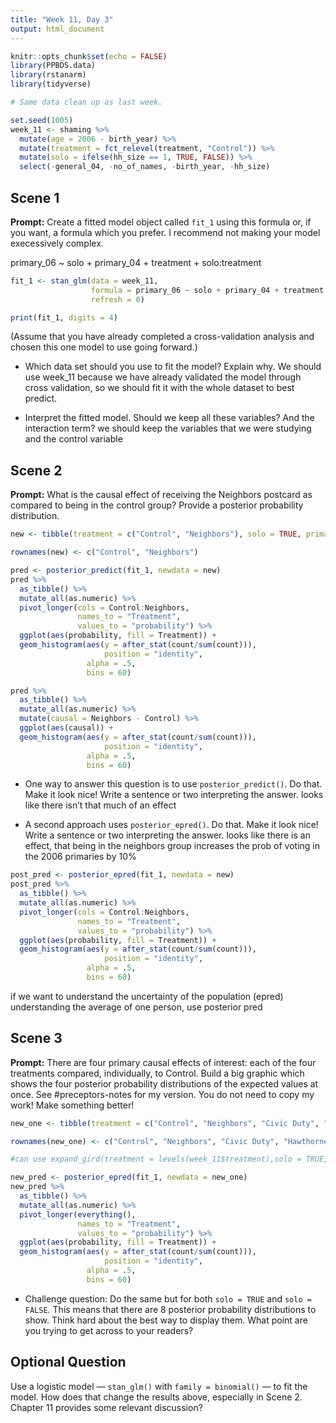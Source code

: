 ```yaml
---
title: "Week 11, Day 3"
output: html_document
---
```


```r
knitr::opts_chunk$set(echo = FALSE)
library(PPBDS.data)
library(rstanarm)
library(tidyverse)

# Same data clean up as last week.

set.seed(1005)
week_11 <- shaming %>% 
  mutate(age = 2006 - birth_year) %>% 
  mutate(treatment = fct_relevel(treatment, "Control")) %>% 
  mutate(solo = ifelse(hh_size == 1, TRUE, FALSE)) %>% 
  select(-general_04, -no_of_names, -birth_year, -hh_size) 
```


## Scene 1

**Prompt:** Create a fitted model object called `fit_1` using this formula or, if you want, a formula which you prefer. I recommend not making your model execessively complex.

primary_06 ~ solo + primary_04 + treatment + solo:treatment

```r
fit_1 <- stan_glm(data = week_11,
                  formula = primary_06 ~ solo + primary_04 + treatment + solo:treatment,
                  refresh = 0)

print(fit_1, digits = 4)
```


(Assume that you have already completed a cross-validation analysis and chosen this one model to use going forward.)

* Which data set should you use to fit the model? Explain why.
We should use week_11 because we have already validated the model through cross validation, so we should fit it with the whole dataset to best predict.

* Interpret the fitted model. Should we keep all these variables? And the interaction term?
we should keep the variables that we were studying and the control variable




## Scene 2

**Prompt:** What is the causal effect of receiving the Neighbors postcard as compared to being in the control group? Provide a posterior probability distribution.

```r
new <- tibble(treatment = c("Control", "Neighbors"), solo = TRUE, primary_04 = "Yes")

rownames(new) <- c("Control", "Neighbors")

pred <- posterior_predict(fit_1, newdata = new)
pred %>%
  as_tibble() %>%
  mutate_all(as.numeric) %>%
  pivot_longer(cols = Control:Neighbors,
               names_to = "Treatment",
               values_to = "probability") %>%
  ggplot(aes(probability, fill = Treatment)) +
  geom_histogram(aes(y = after_stat(count/sum(count))),
                     position = "identity",
                 alpha = .5,
                 bins = 60)

pred %>%
  as_tibble() %>%
  mutate_all(as.numeric) %>%
  mutate(causal = Neighbors - Control) %>%
  ggplot(aes(causal)) +
  geom_histogram(aes(y = after_stat(count/sum(count))),
                     position = "identity",
                 alpha = .5,
                 bins = 60)
```


* One way to answer this question is to use `posterior_predict()`. Do that. Make it look nice! Write a sentence or two interpreting the answer.
looks like there isn't that much of an effect

* A second approach uses `posterior_epred()`. Do that. Make it look nice! Write a sentence or two interpreting the answer.
looks like there is an effect, that being in the neighbors group increases the prob of voting in the 2006 primaries by 10%
```r
post_pred <- posterior_epred(fit_1, newdata = new)
post_pred %>%
  as_tibble() %>%
  mutate_all(as.numeric) %>%
  pivot_longer(cols = Control:Neighbors,
               names_to = "Treatment",
               values_to = "probability") %>%
  ggplot(aes(probability, fill = Treatment)) +
  geom_histogram(aes(y = after_stat(count/sum(count))),
                     position = "identity",
                 alpha = .5,
                 bins = 60)
```
if we want to understand the uncertainty of the population (epred)
understanding the average of one person, use posterior pred

## Scene 3

**Prompt:** There are four primary causal effects of interest: each of the four treatments compared, individually, to Control.  Build a big graphic which shows the four posterior probability distributions of the expected values at once. See #preceptors-notes for my version. You do not need to copy my work! Make something better!

```r
new_one <- tibble(treatment = c("Control", "Neighbors", "Civic Duty", "Hawthorne"), solo = TRUE, primary_04 = "Yes")

rownames(new_one) <- c("Control", "Neighbors", "Civic Duty", "Hawthorne")

#can use expand_gird(treatment = levels(week_11$treatment),solo = TRUE, primary_04 = "Yes")

new_pred <- posterior_epred(fit_1, newdata = new_one)
new_pred %>%
  as_tibble() %>%
  mutate_all(as.numeric) %>%
  pivot_longer(everything(),
               names_to = "Treatment",
               values_to = "probability") %>%
  ggplot(aes(probability, fill = Treatment)) +
  geom_histogram(aes(y = after_stat(count/sum(count))),
                     position = "identity",
                 alpha = .5,
                 bins = 60)
```


* Challenge question: Do the same but for both `solo = TRUE` and `solo = FALSE`. This means that there are 8 posterior probability distributions to show. Think hard about the best way to display them. What point are you trying to get across to your readers?



## Optional Question

Use a logistic model --- `stan_glm()` with `family = binomial()` --- to fit the model. How does that change the results above, especially in Scene 2. Chapter 11 provides some relevant discussion?






